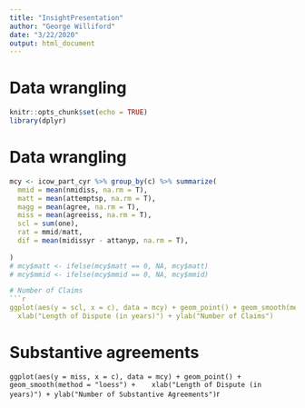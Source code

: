 ```yaml
---
title: "InsightPresentation"
author: "George Williford"
date: "3/22/2020"
output: html_document
---
```


# Data wrangling
```r
knitr::opts_chunk$set(echo = TRUE)
library(dplyr)
```

# Data wrangling
```r
mcy <- icow_part_cyr %>% group_by(c) %>% summarize(
  mmid = mean(nmidiss, na.rm = T),
  matt = mean(attemptsp, na.rm = T), 
  magg = mean(agree, na.rm = T), 
  miss = mean(agreeiss, na.rm = T),
  scl = sum(one), 
  rat = mmid/matt,
  dif = mean(midissyr - attanyp, na.rm = T),
  
)
# mcy$matt <- ifelse(mcy$matt == 0, NA, mcy$matt)
# mcy$mmid <- ifelse(mcy$mmid == 0, NA, mcy$mmid)

# Number of Claims
```r
ggplot(aes(y = scl, x = c), data = mcy) + geom_point() + geom_smooth(method = "loess") + 
  xlab("Length of Dispute (in years)") + ylab("Number of Claims")
```

# Substantive agreements
```
ggplot(aes(y = miss, x = c), data = mcy) + geom_point() + geom_smooth(method = "loess") + 
  xlab("Length of Dispute (in years)") + ylab("Number of Substantive Agreements")
```r